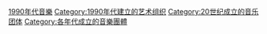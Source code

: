 [[Category:1990年代音樂|]]
[[Category:1990年代建立的艺术组织|Category:1990年代建立的艺术组织]]
[[Category:20世纪成立的音乐团体|Category:20世纪成立的音乐团体]]
[[Category:各年代成立的音樂團體|Category:各年代成立的音樂團體]]